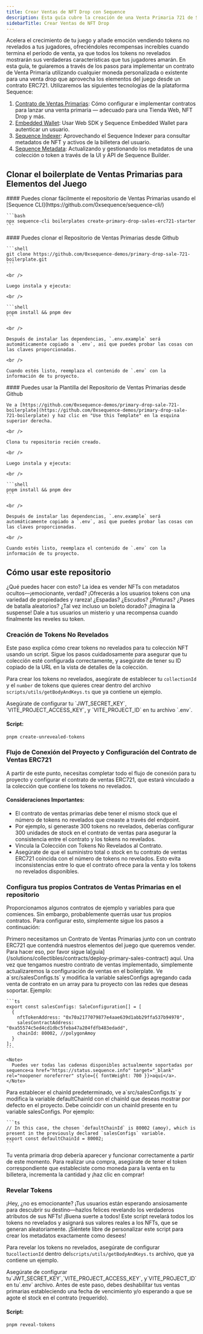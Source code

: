 ```yaml
---
title: Crear Ventas de NFT Drop con Sequence
description: Esta guía cubre la creación de una Venta Primaria 721 de Sequence. Incluye pasos para crear un contrato de ventas, crear un contrato NFT, crear una colección, crear tokens no revelados, revelar tokens no revelados, autenticar billeteras y comprar y acuñar.
sidebarTitle: Crear Ventas de NFT Drop
---
```


Acelera el crecimiento de tu juego y añade emoción vendiendo tokens no revelados a tus jugadores, ofreciéndoles recompensas increíbles cuando termina el período de venta, ya que todos los tokens no revelados mostrarán sus verdaderas características que tus jugadores amarán. En esta guía, te guiaremos a través de los pasos para implementar un contrato de Venta Primaria utilizando cualquier moneda personalizada o existente para una venta drop que aprovecha los elementos del juego desde un contrato ERC721. Utilizaremos las siguientes tecnologías de la plataforma Sequence:

1. [Contrato de Ventas Primarias](/solutions/collectibles/contracts/deploy-primary-sales-contract/): Cómo configurar e implementar contratos para lanzar una venta primaria — adecuado para una Tienda Web, NFT Drop y más.
2. [Embedded Wallet](/solutions/wallets/embedded-wallet/overview): Usar Web SDK y Sequence Embedded Wallet para autenticar un usuario.
3. [Sequence Indexer](/solutions/builder/indexer): Aprovechando el Sequence Indexer para consultar metadatos de NFT y activos de la billetera del usuario.
4. [Sequence Metadata](/solutions/builder/collections): Actualizando y gestionando los metadatos de una colección o token a través de la UI y API de Sequence Builder.

## Clonar el boilerplate de Ventas Primarias para Elementos del Juego

<Tabs>
  <Tab title="Sequence CLI">
    #### Puedes clonar fácilmente el repositorio de Ventas Primarias usando el [Sequence CLI](https://github.com/0xsequence/sequence-cli/)

    ```bash
    npx sequence-cli boilerplates create-primary-drop-sales-erc721-starter
    ```
  </Tab>

  <Tab title="Github">
    #### Puedes clonar el Repositorio de Ventas Primarias desde Github

    ```shell
    git clone https://github.com/0xsequence-demos/primary-drop-sale-721-boilerplate.git
    ```

    <br />

    Luego instala y ejecuta:

    <br />

    ```shell
    pnpm install && pnpm dev
    ```

    <br />

    Después de instalar las dependencias, `.env.example` será automáticamente copiado a `.env`, así que puedes probar las cosas con las claves proporcionadas.

    <br />

    Cuando estés listo, reemplaza el contenido de `.env` con la información de tu proyecto.
  </Tab>

  <Tab title="Github Template">
    #### Puedes usar la Plantilla del Repositorio de Ventas Primarias desde Github

    Ve a [https://github.com/0xsequence-demos/primary-drop-sale-721-boilerplate](https://github.com/0xsequence-demos/primary-drop-sale-721-boilerplate) y haz clic en "Use this Template" en la esquina superior derecha.

    <br />

    Clona tu repositorio recién creado.

    <br />

    Luego instala y ejecuta:

    <br />

    ```shell
    pnpm install && pnpm dev
    ```

    <br />

    Después de instalar las dependencias, `.env.example` será automáticamente copiado a `.env`, así que puedes probar las cosas con las claves proporcionadas.

    <br />

    Cuando estés listo, reemplaza el contenido de `.env` con la información de tu proyecto.
  </Tab>
</Tabs>

## Cómo usar este repositorio

¿Qué puedes hacer con esto? La idea es vender NFTs con metadatos ocultos—¡emocionante, verdad? ¡Ofrecerás a los usuarios tokens con una variedad de propiedades y rareza! ¿Espadas? ¿Escudos? ¿Pinturas? ¿Pases de batalla aleatorios? ¿Tal vez incluso un boleto dorado? ¡Imagina la suspense! Dale a tus usuarios un misterio y una recompensa cuando finalmente les reveles su token.

### Creación de Tokens No Revelados

Este paso explica cómo crear tokens no revelados para tu colección NFT usando un script. Sigue los pasos cuidadosamente para asegurar que tu colección esté configurada correctamente, y asegúrate de tener su ID copiado de la URL en la vista de detalles de la colección.

Para crear los tokens no revelados, asegúrate de establecer tu `collectionId` y el `number` de tokens que quieres crear dentro del archivo `scripts/utils/getBodyAndKeys.ts` que ya contiene un ejemplo.

<Warning>
  Asegúrate de configurar tu `JWT_SECRET_KEY`, `VITE_PROJECT_ACCESS_KEY`, y `VITE_PROJECT_ID` en tu archivo `.env`.
</Warning>

#### Script:

```bash
pnpm create-unrevealed-tokens
```

### Flujo de Conexión del Proyecto y Configuración del Contrato de Ventas ERC721

A partir de este punto, necesitas completar todo el flujo de conexión para tu proyecto y configurar el contrato de ventas ERC721, que estará vinculado a la colección que contiene los tokens no revelados.

#### Consideraciones Importantes:

* El contrato de ventas primarias debe tener el mismo stock que el número de tokens no revelados que creaste a través del endpoint.
* Por ejemplo, si generaste 300 tokens no revelados, deberías configurar 300 unidades de stock en el contrato de ventas para asegurar la consistencia entre el contrato y los tokens no revelados.
* Vincula la Colección con Tokens No Revelados al Contrato.
* Asegúrate de que el suministro total o stock en tu contrato de ventas ERC721 coincida con el número de tokens no revelados. Esto evita inconsistencias entre lo que el contrato ofrece para la venta y los tokens no revelados disponibles.

### Configura tus propios Contratos de Ventas Primarias en el repositorio

Proporcionamos algunos contratos de ejemplo y variables para que comiences. Sin embargo, probablemente querrás usar tus propios contratos. Para configurar esto, simplemente sigue los pasos a continuación:

<Steps>
  <Step title="Deploy a Primary Sales Contract in Sequence Builder.">
    Primero necesitamos un Contrato de Ventas Primarias junto con un contrato ERC721 que contendrá nuestros elementos del juego que queremos vender. Para hacer eso, por favor sigue la[guía](/solutions/collectibles/contracts/deploy-primary-sales-contract) aquí.
  </Step>

  <Step title="Set the Sales Configurations for the project.">
    Una vez que tengamos nuestro contrato de ventas implementado, simplemente actualizaremos la configuración de ventas en el boilerplate. Ve a`src/salesConfigs.ts` y modifica la variable salesConfigs agregando cada venta de contrato en un array para tu proyecto con las redes que deseas soportar. Ejemplo:

    ```ts
    export const salesConfigs: SaleConfiguration[] = [
      {
        nftTokenAddress: "0x70a2177079877e4aae639d1abb29ffa537b94970",
        salesContractAddress: "0xa55574c5ed4cd1dbc5feba47a204fdfb483edadd",
        chainId: 80002, //polygonAmoy
      }
    ];
    ```

    <Note>
      Puedes ver todas las cadenas disponibles actualmente soportadas por sequence<a href="https://status.sequence.info" target="_blank" rel="noopener noreferrer" style={{ fontWeight: 700 }}>aquí</a>.
    </Note>
  </Step>

  <Step title="Set a default chainId for the project.">
    Para establecer el chainId predeterminado, ve a`src/salesConfigs.ts` y modifica la variable defaultChainId con el chainId que deseas mostrar por defecto en el proyecto. Debe coincidir con un chainId presente en tu variable salesConfigs. Por ejemplo:

    ```ts
    // In this case, the chosen `defaultChainId` is 80002 (amoy), which is present in the previously declared `salesConfigs` variable.
    export const defaultChainId = 80002;
    ```
  </Step>

  <Step title="Done!">
    Tu venta primaria drop debería aparecer y funcionar correctamente a partir de este momento. Para realizar una compra, asegúrate de tener el token correspondiente que estableciste como moneda para la venta en tu billetera, incrementa la cantidad y ¡haz clic en comprar!
  </Step>
</Steps>

### Revelar Tokens

¡Hey, ¿no es emocionante? ¡Tus usuarios están esperando ansiosamente para descubrir su destino—hazlos felices revelando los verdaderos atributos de sus NFTs! ¡Buena suerte a todos! Este script revelará todos los tokens no revelados y asignará sus valores reales a los NFTs, que se generan aleatoriamente. ¡Siéntete libre de personalizar este script para crear los metadatos exactamente como desees!

Para revelar los tokens no revelados, asegúrate de configurar tu`collectionId` dentro del`scripts/utils/getBodyAndKeys.ts` archivo, que ya contiene un ejemplo.

<Warning>
  Asegúrate de configurar tu`JWT_SECRET_KEY`,`VITE_PROJECT_ACCESS_KEY`, y`VITE_PROJECT_ID` en tu`.env` archivo.
  Antes de este paso, debes deshabilitar tus ventas primarias estableciendo una fecha de vencimiento y/o esperando a que se agote el stock en el contrato (requerido).
</Warning>

#### Script:

```bash
pnpm reveal-tokens
```
